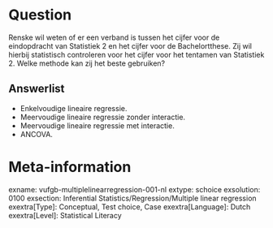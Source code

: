 Question
========
Renske wil weten of er een verband is tussen het cijfer voor de eindopdracht van Statistiek 2 en het cijfer voor de Bachelortthese. Zij wil hierbij statistisch controleren voor het cijfer voor het tentamen van Statistiek 2. Welke methode kan zij het beste gebruiken?

Answerlist
----------
* Enkelvoudige lineaire regressie.
* Meervoudige lineaire regressie zonder interactie.
* Meervoudige lineaire regressie met interactie.
* ANCOVA.

Meta-information
================
exname: vufgb-multiplelinearregression-001-nl
extype: schoice
exsolution: 0100
exsection: Inferential Statistics/Regression/Multiple linear regression
exextra[Type]: Conceptual, Test choice, Case
exextra[Language]: Dutch
exextra[Level]: Statistical Literacy